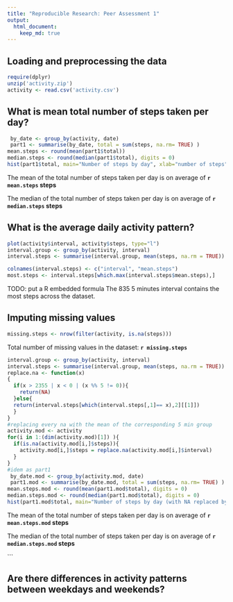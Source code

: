 ```yaml
---
title: "Reproducible Research: Peer Assessment 1"
output: 
  html_document:
    keep_md: true
---
```




## Loading and preprocessing the data
```r
require(dplyr)
unzip('activity.zip')
activity <- read.csv('activity.csv')
```


## What is mean total number of steps taken per day?
```r
 by_date <- group_by(activity, date)
 part1 <- summarise(by_date, total = sum(steps, na.rm= TRUE) )
mean.steps <- round(mean(part1$total))
median.steps <- round(median(part1$total), digits = 0)
hist(part1$total, main="Number of steps by day", xlab="number of steps")
```


The mean of the total number of steps taken per day is on average of **`r mean.steps` steps**

The median of the total number of steps taken per day is on average of **`r median.steps` steps**

## What is the average daily activity pattern?
```r
plot(activity$interval, activity$steps, type="l")
interval.group <- group_by(activity, interval)
interval.steps <- summarise(interval.group, mean(steps, na.rm = TRUE))

colnames(interval.steps) <- c("interval", "mean.steps")
most.steps <- interval.steps[which.max(interval.steps$mean.steps),]
```
TODO: put a R embedded  formula 
The 835 5 minutes interval contains the most steps across the dataset. 


## Imputing missing values
```r
missing.steps <- nrow(filter(activity, is.na(steps)))
```

Total number of missing values in the dataset: **`r missing.steps` **


```r
interval.group <- group_by(activity, interval)
interval.steps <- summarise(interval.group, mean(steps, na.rm = TRUE))
replace.na <- function(x)
{
  if(x > 2355 | x < 0 | (x %% 5 != 0)){
    return(NA)
  }else{
  return(interval.steps[which(interval.steps[,1]== x),2][[1]])
  }
}
#replacing every na with the mean of the corresponding 5 min group
activity.mod <- activity
for(i in 1:(dim(activity.mod)[1]) ){
  if(is.na(activity.mod[i,]$steps)){
    activity.mod[i,]$steps = replace.na(activity.mod[i,]$interval)
  }
}
#idem as part1
 by_date.mod <- group_by(activity.mod, date)
 part1.mod <- summarise(by_date.mod, total = sum(steps, na.rm= TRUE) )
mean.steps.mod <- round(mean(part1.mod$total), digits = 0)
median.steps.mod <- round(median(part1.mod$total), digits = 0)
hist(part1.mod$total, main="Number of steps by day (with NA replaced by the mean of the group", xlab="number of steps")
```
The mean of the total number of steps taken per day is on average of **`r mean.steps.mod` steps**

The median of the total number of steps taken per day is on average of **`r median.steps.mod` steps**


```

## Are there differences in activity patterns between weekdays and weekends?
